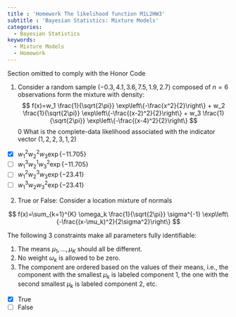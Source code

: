 ```yaml
---
title : 'Homework The likelihood function M1L2HW3'
subtitle : 'Bayesian Statistics: Mixture Models'
categories:
  - Bayesian Statistics
keywords:
  - Mixture Models
  - Homework
---
```


::::: {.content-visible unless-profile="HC"}

::: {.callout-caution}
Section omitted to comply with the Honor Code
:::

:::::

::::: {.content-hidden unless-profile="HC"} 


1. Consider a random sample $(−0.3,4.1,3.6,7.5,1.9,2.7)$ composed of $n=6$ observations form the mixture with density:
$$
f(x)=w_1 \frac{1}{\sqrt{2\pi}} \exp\left\{-\frac{x^2}{2}\right\} + w_2 \frac{1}{\sqrt{2\pi}} \exp\left\{-\frac{(x-2)^2}{2}\right\} + w_3 \frac{1}{\sqrt{2\pi}} \exp\left\{-\frac{(x-4)^2}{2}\right\}
$$
0
What is the complete-data likelihood associated with the indicator vector 
$(1,2,2,3,1,2)$

- [x] $w_1^2 w_2^2 w_3 \exp\{-11.705\}$
- [ ] $w_1^3 w_2^1 w_3^2 \exp\{-11.705\}$
- [ ] $w_1^2 w_2^3 w_3 \exp\{-23.41\}$
- [ ] $w_1^3 w_2 w_3^2 \exp\{-23.41\}$




2. True or False: Consider a location mixture of normals

$$
f(x)=\sum_{k=1}^{K} \omega_k \frac{1}{\sqrt{2\pi}} \sigma^{-1} \exp\left\{-\frac{(x-\mu_k)^2}{2\sigma^2}\right\}
$$

The following 3 constraints make all parameters fully identifiable:

1. The means  $\mu_1,\ldots,\mu_K$ should all be different.
2. No weight $\omega_k$ is allowed to be zero.
3. The component are ordered based on the values of their means, i.e., the component with the smallest  $\mu_k$ is labeled component 1, the one with the second smallest $\mu_k$ is labeled component 2, etc.


- [x] True
- [ ] False

:::::